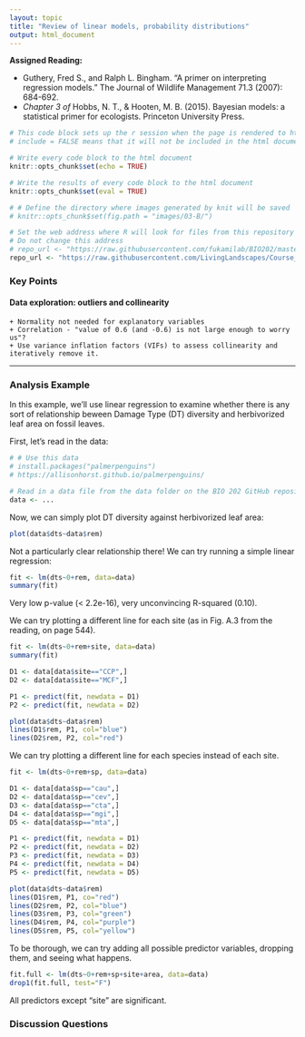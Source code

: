 ```yaml
---
layout: topic
title: "Review of linear models, probability distributions"
output: html_document
---
```


**Assigned Reading:**

- Guthery, Fred S., and Ralph L. Bingham. "A primer on interpreting regression models." The Journal of Wildlife Management 71.3 (2007): 684-692.
- *Chapter 3 of* Hobbs, N. T., & Hooten, M. B. (2015). Bayesian models: a statistical primer for ecologists. Princeton University Press.

<!-- > Appendix A from: Zuur, A. F., Ieno, E. N., Walker, N., Saveliev, A. A. and Smith, G. M. 2009. *Mixed Effects Models and Extensions in Ecology with R.* Springer. [Here's the whole book](https://link-springer-com.stanford.idm.oclc.org/book/10.1007%2F978-0-387-87458-6) or [you can download just the appendix](https://link.springer.com/content/pdf/bbm%3A978-0-387-87458-6%2F1.pdf). -->


```r
# This code block sets up the r session when the page is rendered to html
# include = FALSE means that it will not be included in the html document

# Write every code block to the html document 
knitr::opts_chunk$set(echo = TRUE)

# Write the results of every code block to the html document 
knitr::opts_chunk$set(eval = TRUE)

# # Define the directory where images generated by knit will be saved
# knitr::opts_chunk$set(fig.path = "images/03-B/")

# Set the web address where R will look for files from this repository
# Do not change this address
# repo_url <- "https://raw.githubusercontent.com/fukamilab/BIO202/master/"
repo_url <- "https://raw.githubusercontent.com/LivingLandscapes/Course_EcologicalModeling/master/"

```

### Key Points

#### Data exploration: outliers and collinearity
    + Normality not needed for explanatory variables
    + Correlation - "value of 0.6 (and -0.6) is not large enough to worry us"?
    + Use variance inflation factors (VIFs) to assess collinearity and iteratively remove it.

<!-- #### Linear regression: model selection -->
<!-- + Which interactions to include - opinions vary (p. 537) -->
<!-- + `summary(M1)`, `drop1(M1, test="F")`, `anova(M1)` - Is `drop1()` the best method? -->
<!-- + Which explanatory variables to drop - opinions vary (p. 541) -->
<!-- + `step(M1)` - easy one-line command; AIC-based backwards selection -->

<!-- #### Linear regression: model validation -->
<!-- + Mostly done graphically -->
<!-- + But not very powerful when n is small (as common in ecological data?) -->
<!-- + Model selection, then model validation - Is this always ok? -->

<!-- #### Linear regression: model interpretation -->
<!-- + Graphical presentation - Data should be plotted. -->

<!-- #### Additive modeling -->
<!-- + Zuur et al.'s favorite tool? (more in Ch 3) -->
<!-- + Try model with all explanatory variables, to look at potential non-linear effect -->
<!-- + Difficulties: overfitting and need for large data? -->

***

### Analysis Example

In this example, we'll use linear regression to examine whether there is any sort of relationship beween Damage Type (DT) diversity and herbivorized leaf area on fossil leaves.

First, let's read in the data:

```r

# # Use this data
# install.packages("palmerpenguins")
# https://allisonhorst.github.io/palmerpenguins/

# Read in a data file from the data folder on the BIO 202 GitHub repository
data <- ...
```

Now, we can simply plot DT diversity against herbivorized leaf area:

```r
plot(data$dts~data$rem)
```

Not a particularly clear relationship there! We can try running a simple linear regression:

```r
fit <- lm(dts~0+rem, data=data)
summary(fit)
```

Very low p-value (< 2.2e-16), very unconvincing R-squared (0.10).

We can try plotting a different line for each site (as in Fig. A.3 from the reading, on page 544).

```r
fit <- lm(dts~0+rem+site, data=data)
summary(fit)

D1 <- data[data$site=="CCP",]
D2 <- data[data$site=="MCF",]

P1 <- predict(fit, newdata = D1)
P2 <- predict(fit, newdata = D2)

plot(data$dts~data$rem)
lines(D1$rem, P1, col="blue")
lines(D2$rem, P2, col="red")
```

We can try plotting a different line for each species instead of each site.

```r
fit <- lm(dts~0+rem+sp, data=data)

D1 <- data[data$sp=="cau",]
D2 <- data[data$sp=="cev",]
D3 <- data[data$sp=="cta",]
D4 <- data[data$sp=="mgi",]
D5 <- data[data$sp=="mta",]

P1 <- predict(fit, newdata = D1)
P2 <- predict(fit, newdata = D2)
P3 <- predict(fit, newdata = D3)
P4 <- predict(fit, newdata = D4)
P5 <- predict(fit, newdata = D5)

plot(data$dts~data$rem)
lines(D1$rem, P1, co="red")
lines(D2$rem, P2, col="blue")
lines(D3$rem, P3, col="green")
lines(D4$rem, P4, col="purple")
lines(D5$rem, P5, col="yellow")
```

To be thorough, we can try adding all possible predictor variables, dropping them, and seeing what happens.

```r
fit.full <- lm(dts~0+rem+sp+site+area, data=data)
drop1(fit.full, test="F")
```

All predictors except "site" are significant.

### Discussion Questions

<!-- 1. Page 537: Of the 7 possible ways to treat interaction terms, which do you prefer and why? -->
<!-- 2. Page 537: What are "main terms" and why do they matter? -->
<!-- 3. Page 537: Why are 4-way interactions a bad thing? What are "Cook distance values" and "non-convergence"? -->
<!-- 4. Page 539: Review: What is RSS (residual sum of squares) and what does it tell us? -->
<!-- 5. Page 540: What are "nested models" in this context? -->
<!-- 6. Page 541: Of the 3 possible ways to treat non-significant explanatory variables, which do you prefer and why? -->
<!-- 7. Page 542: How does AIC "judge" model fit? -->
<!-- 8. Page 546: What is it about the fit of the lines in figure A.3 (pg. 544) that suggests that a linear model may not be the best fit? -->
<!-- 9. Page 546: What is a Generalized Additive Model and how does it work? -->
<!-- 10. Page 546: What is a thin plate spline and how is it relevant here? -->